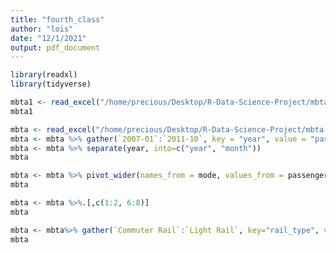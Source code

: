 ```yaml
---
title: "fourth_class"
author: "lois"
date: "12/1/2021"
output: pdf_document
---
```


```r
library(readxl)
library(tidyverse)
```
```r
mbta1 <- read_excel("/home/precious/Desktop/R-Data-Science-Project/mbta.xlsx", sheet=1, skip=1)
mbta1
```
```r
mbta <- read_excel("/home/precious/Desktop/R-Data-Science-Project/mbta.xlsx", sheet=1, skip=1, range = cell_cols(2:60))
mbta <- mbta %>% gather(`2007-01`:`2011-10`, key = "year", value = "passenger")
mbta <- mbta %>% separate(year, into=c("year", "month"))
mbta
```

```r
mbta <- mbta %>% pivot_wider(names_from = mode, values_from = passenger)
mbta
```
```r
mbta <- mbta %>%.[,c(1:2, 6:8)]
mbta
```
```r
mbta <- mbta%>% gather(`Commuter Rail`:`Light Rail`, key="rail_type", value = passenger)
mbta
```
